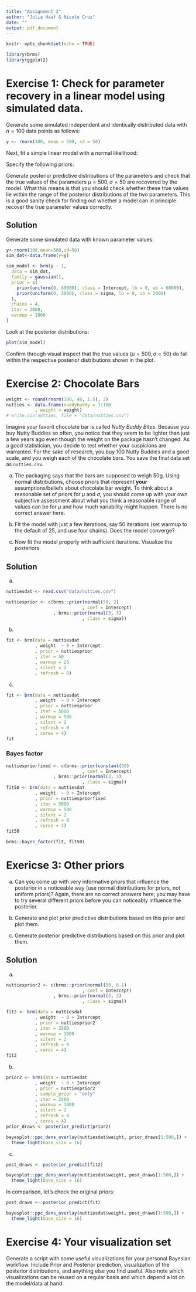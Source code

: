 ```yaml
---
title: "Assignment 2"
author: "Julia Haaf & Nicole Cruz"
date: ""
output: pdf_document
---
```


```r
knitr::opts_chunk$set(echo = TRUE)
```

```r
library(brms)
library(ggplot2)
```


# Exercise 1: Check for parameter recovery in a linear model using simulated data.

Generate some simulated independent and identically distributed data with $n=100$ data points as follows:

```r
y <- rnorm(100, mean = 500, sd = 50)
```

Next, fit a simple linear model with a normal likelihood:

\begin{equation}
y_n  \sim \mathit{Normal}(\mu,\sigma)
\end{equation}


Specify the following priors:

\begin{equation}
\begin{aligned}
\mu &\sim \mathit{Uniform}(0, 60000) \\
\sigma &\sim \mathit{Uniform}(0, 2000)
\end{aligned}
\end{equation}

Generate posterior predictive distributions of the parameters and check that the true values of the parameters $\mu=500, \sigma=50$ are recovered by the model. What this means is that you should check whether these true values lie within the range of the posterior distributions of the two parameters. This is a good sanity check for finding out whether a model can in principle recover the true parameter values correctly.

## Solution

Generate some simulated data with known parameter values:

```r
y<-rnorm(100,mean=500,sd=50)
sim_dat<-data.frame(y=y)
```

```r
sim_model <- brm(y ~ 1,
  data = sim_dat,
  family = gaussian(),
  prior = c(
    prior(uniform(0, 60000), class = Intercept, lb = 0, ub = 60000),
    prior(uniform(0, 2000), class = sigma, lb = 0, ub = 2000)
  ),
  chains = 4,
  iter = 2000,
  warmup = 1000
)
```

Look at the posterior distributions:

```r
plot(sim_model)
```

Confirm through visual inspect that the true values ($\mu=500, \sigma=50$) do fall within the respective posterior distributions shown in the plot.


# Exercise 2: Chocolate Bars

```r
weight <- round(rnorm(100, 48, 1.5), 2)
nutties <- data.frame(nuddybuddy = 1:100
           , weight = weight)
# write.csv(nutties, file = "data/nutties.csv")
```

Imagine your favorit chocolate bar is called *Nutty Buddy Bites*. Because you buy Nutty Buddies so often, you notice that they seem to be lighter than just a few years ago even though the weight on the package hasn't changed. As a good statistician, you decide to test whether your suspicions are warranted. For the sake of research, you buy 100 Nutty Buddies and a good scale, and you weigh each of the chocolate bars. You save the final data set as `nutties.csv`.

a. The packaging says that the bars are supposed to weigh 50g. Using normal distributions, choose priors that represent **your** assumptions/beliefs about chocolate bar weight. To think about a reasonable set of priors for $\mu$ and $\sigma$, you should come up with your own subjective assessment about what you think a reasonable range of values can be for $\mu$ and how much variability might happen. There is no correct answer here.

b. Fit the model with just a few iterations, say 50 iterations (set warmup to the default of 25, and use four chains). Does the model converge?

c. Now fit the model properly with sufficient iterations. Visualize the posteriors.

## Solution

a.

```r
nuttiesdat <- read.csv("data/nutties.csv")

nuttiesprior <- c(brms::prior(normal(50, 2)
                             , coef = Intercept)
                  , brms::prior(normal(3, 3)
                             , class = sigma))
```

b. 

```r
fit <- brm(data = nuttiesdat
           , weight  ~ 0 + Intercept
           , prior = nuttiesprior
           , iter = 50
           , warmup = 25
           , silent = 2
           , refresh = 0)
```
c.

```r
fit <- brm(data = nuttiesdat
           , weight  ~ 0 + Intercept
           , prior = nuttiesprior
           , iter = 5000
           , warmup = 500
           , silent = 2
           , refresh = 0
           , cores = 4)
fit
```

### Bayes factor

```r
nuttiespriorfixed <- c(brms::prior(constant(50)
                             , coef = Intercept)
                  , brms::prior(normal(3, 3)
                             , class = sigma))
fit50 <- brm(data = nuttiesdat
           , weight  ~ 0 + Intercept
           , prior = nuttiespriorfixed
           , iter = 5000
           , warmup = 500
           , silent = 2
           , refresh = 0
           , cores = 4)
fit50
```

```r
brms::bayes_factor(fit, fit50)
```



# Exericse 3: Other priors

a. Can you come up with very informative priors that influence the posterior in a noticeable way (use normal distributions for priors, not uniform priors)? Again, there are no correct answers here; you may have to try several different priors before you can noticeably influence the posterior.

b. Generate and plot prior predictive distributions based on this prior and plot them.

c. Generate posterior predictive distributions based on this prior and plot them.

## Solution

a.

```r
nuttiesprior2 <- c(brms::prior(normal(50, 0.1)
                             , coef = Intercept)
                  , brms::prior(normal(3, 3)
                             , class = sigma))
```

```r
fit2 <- brm(data = nuttiesdat
           , weight  ~ 0 + Intercept
           , prior = nuttiesprior2
           , iter = 2500
           , warmup = 1000
           , silent = 2
           , refresh = 0
           , cores = 4)
fit2
```

b.

```r
prior2 <- brm(data = nuttiesdat
           , weight  ~ 0 + Intercept
           , prior = nuttiesprior2
           , sample_prior = "only"
           , iter = 2500
           , warmup = 1000
           , silent = 2
           , refresh = 0
           , cores = 4)
prior_draws <- posterior_predict(prior2)
```

```r
bayesplot::ppc_dens_overlay(nuttiesdat$weight, prior_draws[1:500,]) + 
  theme_light(base_size = 16)
```

c.

```r
post_draws <- posterior_predict(fit2)

bayesplot::ppc_dens_overlay(nuttiesdat$weight, post_draws[1:500,]) + 
  theme_light(base_size = 16)
```

In comparison, let's check the original priors:

```r
post_draws <- posterior_predict(fit)

bayesplot::ppc_dens_overlay(nuttiesdat$weight, post_draws[1:500,]) + 
  theme_light(base_size = 16)
```

# Exercise 4: Your visualization set

Generate a script with some useful visualizations for your personal Bayesian workflow. Include Prior and Posterior prediction, visualization of the posterior distributions, and anything else you find useful. Also note which visualizations can be reused on a regular basis and which depend a lot on the model/data at hand.
